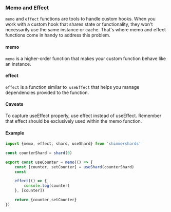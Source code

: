 ### Memo and Effect

`memo` and `effect` functions are tools to handle custom hooks.
When you work with a custom hook that shares state or functionality,
they won't necessarily use the same instance or cache. That's where memo and effect functions come in handy to address this problem.

#### memo

`memo` is a higher-order function that makes your custom function behave like an instance.

#### effect

`effect` is a function similar to` useEffect` that helps you manage dependencies provided to the function.

#### Caveats

To capture useEffect properly, use effect instead of useEffect. Remember that effect should be exclusively used within the memo function.

#### Example

```ts
import {memo, effect, shard, useShard} from 'shimmershards'

const counterShard = shard(0)

export const useCounter = memo(() => {
    const [counter, setCounter] = useShard(counterShard)
    const

    effect(() => {
        console.log(counter)
    }, [counter])

    return {counter,setCounter}
})
```
